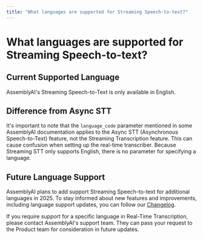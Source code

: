 ```yaml
---
title: "What languages are supported for Streaming Speech-to-text?"
---
```


# What languages are supported for Streaming Speech-to-text?

## Current Supported Language

AssemblyAI's Streaming Speech-to-Text is only available in English.

## Difference from Async STT

It's important to note that the `language_code` parameter mentioned in some AssemblyAI documentation applies to the Async STT (Asynchronous Speech-to-Text) feature, not the Streaming Transcription feature. This can cause confusion when setting up the real-time transcriber. Because Streaming STT only supports English, there is no parameter for specifying a language.

## Future Language Support

AssemblyAI plans to add support Streaming Speech-to-text for additional languages in 2025. To stay informed about new features and improvements, including language support updates, you can follow our [Changelog](https://www.assemblyai.com/changelog).

<Callout type="info">
If you require support for a specific language in Real-Time Transcription, please contact AssemblyAI's support team. They can pass your request to the Product team for consideration in future updates.
</Callout>